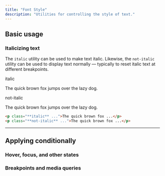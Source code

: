 ```yaml
---
title: "Font Style"
description: "Utilities for controlling the style of text."
---
```




## Basic usage

### Italicizing text

The `italic` utility can be used to make text italic. Likewise, the `not-italic` utility can be used to display text normally — typically to reset italic text at different breakpoints.

<Example>
  <div class="flex flex-col gap-8">
    <div>
      <span class="font-medium text-sm text-gray-500 font-mono mb-3">italic</span>
      <p class="italic text-lg font-medium text-gray-900 dark:text-gray-200">
        The quick brown fox jumps over the lazy dog.
      </p>
    </div>
    <div>
      <span class="font-medium text-sm text-gray-500 font-mono mb-3">not-italic</span>
      <p class="not-italic text-lg font-medium text-gray-900 dark:text-gray-200">
        The quick brown fox jumps over the lazy dog.
      </p>
    </div>
  </div>
</Example>

```html
<p class="**italic** ...">The quick brown fox ...</p>
<p class="**not-italic** ...">The quick brown fox ...</p>
```

---

## <Heading ignore>Applying conditionally</Heading>

### <Heading ignore>Hover, focus, and other states</Heading>

<HoverFocusAndOtherStates defaultClass="italic" featuredClass="not-italic" element="p" />

### <Heading ignore>Breakpoints and media queries</Heading>

<BreakpointsAndMediaQueries defaultClass="italic" featuredClass="not-italic" element="p" />
